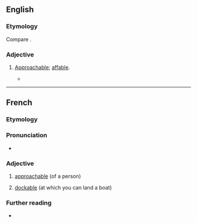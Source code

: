 ==English==

===Etymology===
Compare {{der|en|fr|accostable}}.

===Adjective===
{{en-adj}}

# {{lb|en|obsolete|rare}} [[approachable|Approachable]]; [[affable]].
#* {{quote-book|en|year=1876|title=Our Old Home|author={{w|Nathaniel Hawthorne}}|passage=Old soldiers, I know not why, seem to be more '''accostable''' than old sailors. One is apt to hear a growl beneath the smoothest courtesy of the latter.}}

----

==French==

===Etymology===
{{af|fr|accoster|-able}}

===Pronunciation===
* {{audio|fr|LL-Q150 (fra)-0x010C-accostable.wav|Audio}}

===Adjective===
{{fr-adj}}

# [[approachable]] (of a person)
# {{lb|fr|nautical}} [[dockable]] (at which you can land a boat)

===Further reading===
* {{R:TLFi}}